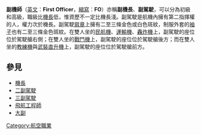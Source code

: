 {{unreferenced|time=2012-7-24}}
'''副機師'''（[[英文|英文]]：'''First Officer'''，[[縮寫|縮寫]]：'''FO'''）亦稱'''副機長'''、'''副駕駛'''，可以分為初級和高級，職級比[[機長|機長]]低，惟資歷不一定比機長淺。副駕駛是航機內擁有第二指揮權的人，權力次於機長。副駕駛[[肩章|肩章]]上擁有二至三條金色或白色斑紋，制服外套的[[袖子|袖子]]也有二至三條金色斑紋。在雙人坐的[[民航機|民航機]]、[[運輸機|運輸機]]、[[轟炸機|轟炸機]]上，副駕駛的座位位於駕駛艙右側；在雙人坐的[[戰鬥機|戰鬥機]]上，副駕駛的座位位於駕駛艙後方；而在雙人坐的[[教練機|教練機]]與[[武裝直升機|武裝直升機]]上，副駕駛的座位位於駕駛艙前方。

== 參見 ==
* [[機長|機長]]
* [[二副駕駛|二副駕駛]]
* [[三副駕駛|三副駕駛]]
* [[飛航工程師|飛航工程師]]
* [[大副|大副]]

{{商業空中旅行}}
[[Category:航空職業|Category:航空職業]]